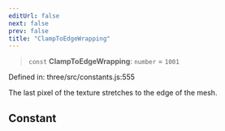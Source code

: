 ```yaml
---
editUrl: false
next: false
prev: false
title: "ClampToEdgeWrapping"
---
```


> `const` **ClampToEdgeWrapping**: `number` = `1001`

Defined in: three/src/constants.js:555

The last pixel of the texture stretches to the edge of the mesh.

## Constant

